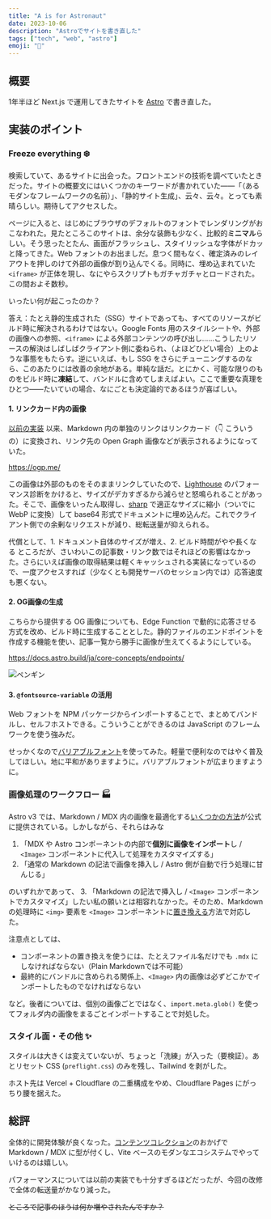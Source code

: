 ```yaml
---
title: "A is for Astronaut"
date: 2023-10-06
description: "Astroでサイトを書き直した"
tags: ["tech", "web", "astro"]
emoji: "🚀"
---
```


## 概要

1年半ほど Next.js で運用してきたサイトを [Astro](https://astro.build) で書き直した。

## 実装のポイント

### Freeze everything :snowflake:

検索していて、あるサイトに出会った。フロントエンドの技術を調べていたときだった。サイトの概要文にはいくつかのキーワードが書かれていた——「（あるモダンなフレームワークの名前）」、「静的サイト生成」、云々、云々。とっても素晴らしい。期待してアクセスした。

ページに入ると、はじめにブラウザのデフォルトのフォントでレンダリングがおこなわれた。見たところこのサイトは、余分な装飾も少なく、比較的**ミニマル**らしい。そう思ったとたん、画面がフラッシュし、スタイリッシュな字体がドカッと降ってきた。Web フォントのお出ましだ。息つく間もなく、確定済みのレイアウトを押しのけて外部の画像が割り込んでくる。同時に、埋め込まれていた `<iframe>` が正体を現し、なにやらスクリプトもガチャガチャとロードされた。この間およそ数秒。

いったい何が起こったのか？

答え：たとえ静的生成された（SSG）サイトであっても、すべてのリソースがビルド時に解決されるわけではない。Google Fonts 用のスタイルシートや、外部の画像への参照、`<iframe>` による外部コンテンツの呼び出し……こうしたリソースの解決はしばしばクライアント側に委ねられ、（よほどひどい場合）上のような事態をもたらす。逆にいえば、もし SSG をさらにチューニングするのなら、このあたりには改善の余地がある。単純な話だ。とにかく、可能な限りのものをビルド時に**凍結**して、バンドルに含めてしまえばよい。ここで重要な真理をひとつ——たいていの場合、なにごとも決定論的であるほうが喜ばしい。

#### 1. リンクカード内の画像

[以前の実装](/blog/posts/blog-renewal) 以来、Markdown 内の単独のリンクはリンクカード（:point_down: こういうの）に変換され、リンク先の Open Graph 画像などが表示されるようになっていた。

https://ogp.me/

この画像は外部のものをそのままリンクしていたので、[Lighthouse](https://developer.chrome.com/ja/docs/lighthouse/) のパフォーマンス診断をかけると、サイズがデカすぎるから減らせと怒鳴られることがあった。そこで、画像をいったん取得し、[sharp](https://sharp.pixelplumbing.com/) で適正なサイズに縮小（ついでに WebP に変換）して base64 形式でドキュメントに埋め込んだ。これでクライアント側での余剰なリクエストが減り、総転送量が抑えられる。

代償として、1. ドキュメント自体のサイズが増え、2. ビルド時間がやや長くなる ところだが、さいわいこの記事数・リンク数ではそれほどの影響はなかった。さらにいえば画像の取得結果は軽くキャッシュされる実装になっているので、一度アクセスすれば（少なくとも開発サーバのセッション内では）応答速度も悪くない。

#### 2. OG画像の生成

こちらから提供する OG 画像についても、Edge Function で動的に応答させる方式を改め、ビルド時に生成することとした。静的ファイルのエンドポイントを作成する機能を使い、記事一覧から勝手に画像が生えてくるようにしている。

https://docs.astro.build/ja/core-concepts/endpoints/

![ペンギン](../../assets/image/linux-tools-2022.png)

#### 3. `@fontsource-variable` の活用

Web フォントを NPM パッケージからインポートすることで、まとめてバンドルし、セルフホストできる。こういうことができるのは JavaScript のフレームワークを使う強みだ。

せっかくなので[バリアブルフォント](https://developer.mozilla.org/ja/docs/Web/CSS/CSS_fonts/Variable_fonts_guide)を使ってみた。軽量で便利なのではやく普及してほしい。地に平和がありますように。バリアブルフォントが広まりますように。

### 画像処理のワークフロー :factory:

Astro v3 では、Markdown / MDX 内の画像を最適化する[いくつかの方法](https://docs.astro.build/ja/guides/images/)が公式に提供されている。しかしながら、それらはみな

1. 「MDX や Astro コンポーネントの内部で**個別に画像をインポート**し / `<Image>` コンポーネントに代入して処理をカスタマイズする」
2. 「通常の Markdown の記法で画像を挿入し / Astro 側が自動で行う処理に甘んじる」

のいずれかであって、 3. 「Markdown の記法で挿入し / `<Image>` コンポーネントでカスタマイズ」したい私の願いとは相容れなかった。そのため、Markdown の処理時に `<img>` 要素を `<Image>` コンポーネントに[置き換える](https://docs.astro.build/ja/guides/markdown-content/#カスタムコンポーネントをhtml要素に割り当てる)方法で対応した。

注意点としては、

- コンポーネントの置き換えを使うには、たとえファイル名だけでも `.mdx` にしなければならない（Plain Markdownでは不可能）
- 最終的にバンドルに含められる関係上、`<Image>` 内の画像は必ずどこかでインポートしたものでなければならない

など。後者については、個別の画像ごとではなく、`import.meta.glob()` を使ってフォルダ内の画像をまるごとインポートすることで対処した。

### スタイル面・その他 :sparkles:

スタイルは大きくは変えていないが、ちょっと「洗練」が入った（要検証）。あとリセット CSS (`preflight.css`) のみを残し、Tailwind を剥がした。

ホスト先は Vercel + Cloudflare の二重構成をやめ、Cloudflare Pages にがっちり腰を据えた。

## 総評

全体的に開発体験が良くなった。[コンテンツコレクション](https://docs.astro.build/ja/guides/content-collections/)のおかげで Markdown / MDX に型が付くし、Vite ベースのモダンなエコシステムでやっていけるのは嬉しい。

パフォーマンスについては以前の実装でも十分すぎるほどだったが、今回の改修で全体の転送量がかなり減った。

~~ところで記事のほうは何か増やされたんですか？~~
